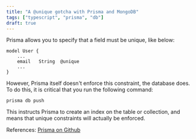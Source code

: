 ```yaml
---
title: "A @unique gotcha with Prisma and MongoDB"
tags: ["typescript", "prisma", "db"]
draft: true
---
```


Prisma allows you to specify that a field must be unique, like below:

```
model User {
    ...
    email   String  @unique
    ...
}
```

However, Prisma itself doesn't enforce this constraint, the database does. To do this, it is critical that you run the following command:

```
prisma db push
```

This instructs Prisma to create an index on the table or collection, and means that unique constraints will actually be enforced.

References: [Prisma on Github](https://github.com/prisma/prisma/issues/6727)
